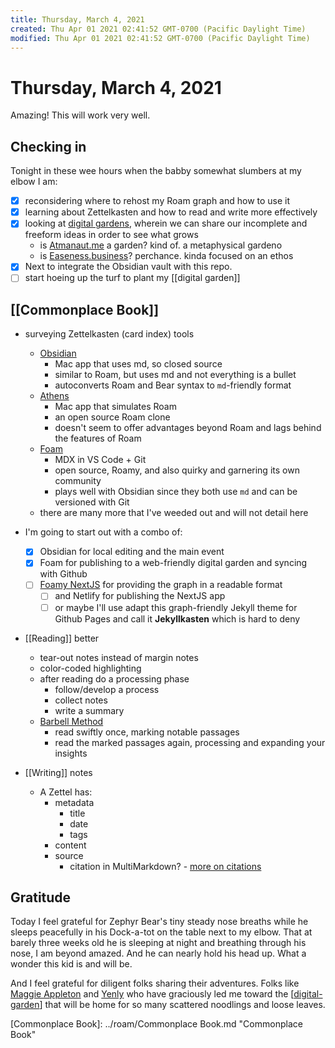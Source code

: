 ```yaml
---
title: Thursday, March 4, 2021
created: Thu Apr 01 2021 02:41:52 GMT-0700 (Pacific Daylight Time)
modified: Thu Apr 01 2021 02:41:52 GMT-0700 (Pacific Daylight Time)
---
```

# Thursday, March 4, 2021

Amazing! This will work very well.

## Checking in

Tonight in these wee hours when the babby somewhat slumbers at my elbow I am:

- [x] reconsidering where to rehost my Roam graph and how to use it
- [x] learning about Zettelkasten and how to read and write more effectively
- [x] looking at [digital gardens](https://github.com/MaggieAppleton/digital-gardeners), wherein we can share our incomplete and freeform ideas in order to see what grows
  - is [Atmanaut.me](https://Atmanaut.me) a garden? kind of. a metaphysical gardeno
  - is [Easeness.business](https://Easeness.business)? perchance. kinda focused on an ethos
- [x] Next to integrate the Obsidian vault with this repo.
- [ ] start hoeing up the turf to plant my [[digital garden]]

## [[Commonplace Book]]

- surveying Zettelkasten (card index) tools

  - [Obsidian](https://obsidian.md/)
    - Mac app that uses md, so closed source
    - similar to Roam, but uses md and not everything is a bullet
    - autoconverts Roam and Bear syntax to `md`-friendly format
  - [Athens](https://github.com/athensresearch/athens)
    - Mac app that simulates Roam
    - an open source Roam clone
    - doesn't seem to offer advantages beyond Roam and lags behind the features of Roam
  - [Foam](https://foambubble.github.io/foam/)
    - MDX in VS Code + Git
    - open source, Roamy, and also quirky and garnering its own community
    - plays well with Obsidian since they both use `md` and can be versioned with Git
  - there are many more that I've weeded out and will not detail here

- I'm going to start out with a combo of:

  - [x] Obsidian for local editing and the main event
  - [x] Foam for publishing to a web-friendly digital garden and syncing with Github
  - [ ] [Foamy NextJS](https://github.com/yenly/foamy-nextjs) for providing the graph in a readable format
    - [ ] and Netlify for publishing the NextJS app
    - [ ] or maybe I'll use adapt this graph-friendly Jekyll theme for Github Pages and call it **Jekyllkasten** which is hard to deny

- [[Reading]] better

  - tear-out notes instead of margin notes
  - color-coded highlighting
  - after reading do a processing phase
    - follow/develop a process
    - collect notes
    - write a summary
  - [Barbell Method](https://zettelkasten.de/posts/barbell-method-reading/)
    - read swiftly once, marking notable passages
    - read the marked passages again, processing and expanding your insights

- [[Writing]] notes
  - A Zettel has:
    - metadata
      - title
      - date
      - tags
    - content
    - source
      - citation in MultiMarkdown? - [more on citations](https://zettelkasten.de/posts/bibliography-zettelkasten/)

## Gratitude

Today I feel grateful for Zephyr Bear's tiny steady nose breaths while he sleeps peacefully in his Dock-a-tot on the table next to my elbow. That at barely three weeks old he is sleeping at night and breathing through his nose, I am beyond amazed. And he can nearly hold his head up. What a wonder this kid is and will be.

And I feel grateful for diligent folks sharing their adventures. Folks like [Maggie Appleton](https://maggieappleton.com/garden) and [Yenly](https://yenly.wtf) who have graciously led me toward the [[digital-garden]] that will be home for so many scattered noodlings and loose leaves.

[//begin]: # 'Autogenerated link references for markdown compatibility'

[Commonplace Book]: ../roam/Commonplace Book.md "Commonplace Book"


[//begin]: # "Autogenerated link references for markdown compatibility"
[digital-garden]: ../../intend/digital-garden "Digital Garden"
[//end]: # "Autogenerated link references"